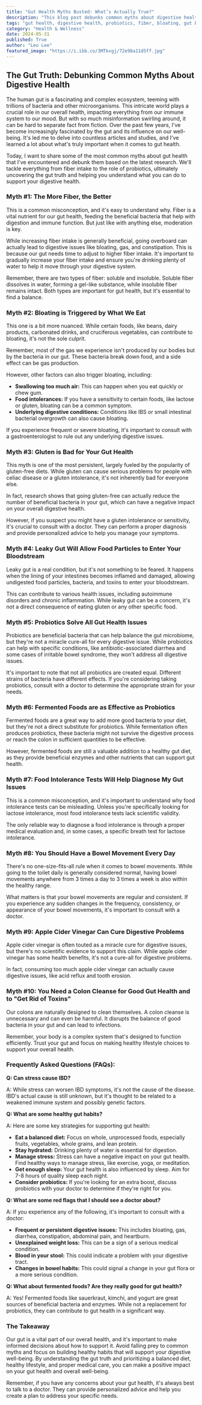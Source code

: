 ```yaml
---
title: "Gut Health Myths Busted: What’s Actually True?"
description: "This blog post debunks common myths about digestive health, including the benefits of fiber, the causes of bloating, and the effectiveness of probiotics. Learn about the real science behind gut health and discover tips for supporting your digestive well-being."
tags: "gut health, digestive health, probiotics, fiber, bloating, gut bacteria, microbiome, food intolerance, gluten, leaky gut, colon cleanse, fermented foods, apple cider vinegar, gut health myths, digestive health myths"
category: "Health & Wellness"
date: 2024-05-31
published: True
author: "Leo Lee"
featured_image: "https://i.ibb.co/3MTkvgj/72e98a11d5ff.jpg"
---
```


## The Gut Truth: Debunking Common Myths About Digestive Health

The human gut is a fascinating and complex ecosystem, teeming with trillions of bacteria and other microorganisms.  This intricate world plays a crucial role in our overall health, impacting everything from our immune system to our mood. But with so much misinformation swirling around, it can be hard to separate fact from fiction.  Over the past few years, I've become increasingly fascinated by the gut and its influence on our well-being. It's led me to delve into countless articles and studies, and I've learned a lot about what's truly important when it comes to gut health.

Today, I want to share some of the most common myths about gut health that I've encountered and debunk them based on the latest research. We'll tackle everything from fiber intake to the role of probiotics, ultimately uncovering the gut truth and helping you understand what you can do to support your digestive health.

### Myth #1: The More Fiber, the Better

This is a common misconception, and it's easy to understand why. Fiber is a vital nutrient for our gut health, feeding the beneficial bacteria that help with digestion and immune function.  But just like with anything else, moderation is key.

While increasing fiber intake is generally beneficial, going overboard can actually lead to digestive issues like bloating, gas, and constipation.  This is because our gut needs time to adjust to higher fiber intake. It's important to gradually increase your fiber intake and ensure you're drinking plenty of water to help it move through your digestive system.

Remember, there are two types of fiber: soluble and insoluble.  Soluble fiber dissolves in water, forming a gel-like substance, while insoluble fiber remains intact. Both types are important for gut health, but it's essential to find a balance.  

### Myth #2: Bloating is Triggered by What We Eat

This one is a bit more nuanced.  While certain foods, like beans, dairy products, carbonated drinks, and cruciferous vegetables, can contribute to bloating, it's not the sole culprit.

Remember, most of the gas we experience isn't produced by our bodies but by the bacteria in our gut. These bacteria break down food, and a side effect can be gas production.  

However, other factors can also trigger bloating, including:

* **Swallowing too much air:**  This can happen when you eat quickly or chew gum.
* **Food intolerances:**  If you have a sensitivity to certain foods, like lactose or gluten, bloating can be a common symptom.
* **Underlying digestive conditions:** Conditions like IBS or small intestinal bacterial overgrowth can also cause bloating.

If you experience frequent or severe bloating, it's important to consult with a gastroenterologist to rule out any underlying digestive issues.

### Myth #3: Gluten is Bad for Your Gut Health

This myth is one of the most persistent, largely fueled by the popularity of gluten-free diets. While gluten can cause serious problems for people with celiac disease or a gluten intolerance, it's not inherently bad for everyone else.  

In fact, research shows that going gluten-free can actually reduce the number of beneficial bacteria in your gut, which can have a negative impact on your overall digestive health. 

However, if you suspect you might have a gluten intolerance or sensitivity, it's crucial to consult with a doctor. They can perform a proper diagnosis and provide personalized advice to help you manage your symptoms.

### Myth #4: Leaky Gut Will Allow Food Particles to Enter Your Bloodstream

Leaky gut is a real condition, but it's not something to be feared. It happens when the lining of your intestines becomes inflamed and damaged, allowing undigested food particles, bacteria, and toxins to enter your bloodstream. 

This can contribute to various health issues, including autoimmune disorders and chronic inflammation. While leaky gut can be a concern, it's not a direct consequence of eating gluten or any other specific food. 

### Myth #5: Probiotics Solve All Gut Health Issues

Probiotics are beneficial bacteria that can help balance the gut microbiome, but they're not a miracle cure-all for every digestive issue.  While probiotics can help with specific conditions, like antibiotic-associated diarrhea and some cases of irritable bowel syndrome, they won't address all digestive issues.

It's important to note that not all probiotics are created equal.  Different strains of bacteria have different effects.  If you're considering taking probiotics, consult with a doctor to determine the appropriate strain for your needs.

### Myth #6: Fermented Foods are as Effective as Probiotics

Fermented foods are a great way to add more good bacteria to your diet, but they're not a direct substitute for probiotics.  While fermentation often produces probiotics, these bacteria might not survive the digestive process or reach the colon in sufficient quantities to be effective. 

However, fermented foods are still a valuable addition to a healthy gut diet, as they provide beneficial enzymes and other nutrients that can support gut health. 

### Myth #7: Food Intolerance Tests Will Help Diagnose My Gut Issues

This is a common misconception, and it's important to understand why food intolerance tests can be misleading.  Unless you're specifically looking for lactose intolerance, most food intolerance tests lack scientific validity. 

The only reliable way to diagnose a food intolerance is through a proper medical evaluation and, in some cases, a specific breath test for lactose intolerance.

### Myth #8: You Should Have a Bowel Movement Every Day

There's no one-size-fits-all rule when it comes to bowel movements.  While going to the toilet daily is generally considered normal, having bowel movements anywhere from 3 times a day to 3 times a week is also within the healthy range.  

What matters is that your bowel movements are regular and consistent.  If you experience any sudden changes in the frequency, consistency, or appearance of your bowel movements, it's important to consult with a doctor.

### Myth #9: Apple Cider Vinegar Can Cure Digestive Problems

Apple cider vinegar is often touted as a miracle cure for digestive issues, but there's no scientific evidence to support this claim.  While apple cider vinegar has some health benefits, it's not a cure-all for digestive problems.  

In fact, consuming too much apple cider vinegar can actually cause digestive issues, like acid reflux and tooth erosion.

### Myth #10: You Need a Colon Cleanse for Good Gut Health and to "Get Rid of Toxins"

Our colons are naturally designed to clean themselves.  A colon cleanse is unnecessary and can even be harmful.  It disrupts the balance of good bacteria in your gut and can lead to infections.

Remember, your body is a complex system that's designed to function efficiently.  Trust your gut and focus on making healthy lifestyle choices to support your overall health.

### Frequently Asked Questions (FAQs):

**Q: Can stress cause IBD?**

A: While stress can worsen IBD symptoms, it's not the cause of the disease.  IBD's actual cause is still unknown, but it's thought to be related to a weakened immune system and possibly genetic factors.

**Q:  What are some healthy gut habits?**

A:  Here are some key strategies for supporting gut health:

* **Eat a balanced diet:**  Focus on whole, unprocessed foods, especially fruits, vegetables, whole grains, and lean protein.
* **Stay hydrated:**  Drinking plenty of water is essential for digestion.
* **Manage stress:**  Stress can have a negative impact on your gut health. Find healthy ways to manage stress, like exercise, yoga, or meditation.
* **Get enough sleep:**  Your gut health is also influenced by sleep. Aim for 7-8 hours of quality sleep each night.
* **Consider probiotics:**  If you're looking for an extra boost, discuss probiotics with your doctor to determine if they're right for you.

**Q: What are some red flags that I should see a doctor about?**

A:  If you experience any of the following, it's important to consult with a doctor:

* **Frequent or persistent digestive issues:** This includes bloating, gas, diarrhea, constipation, abdominal pain, and heartburn.
* **Unexplained weight loss:** This can be a sign of a serious medical condition.
* **Blood in your stool:** This could indicate a problem with your digestive tract.
* **Changes in bowel habits:**  This could signal a change in your gut flora or a more serious condition.

**Q: What about fermented foods? Are they really good for gut health?**

A: Yes! Fermented foods like sauerkraut, kimchi, and yogurt are great sources of beneficial bacteria and enzymes. While not a replacement for probiotics, they can contribute to gut health in a significant way.

### The Takeaway

Our gut is a vital part of our overall health, and it's important to make informed decisions about how to support it.  Avoid falling prey to common myths and focus on building healthy habits that will support your digestive well-being. By understanding the gut truth and prioritizing a balanced diet, healthy lifestyle, and proper medical care, you can make a positive impact on your gut health and overall well-being.

Remember, if you have any concerns about your gut health, it's always best to talk to a doctor. They can provide personalized advice and help you create a plan to address your specific needs.